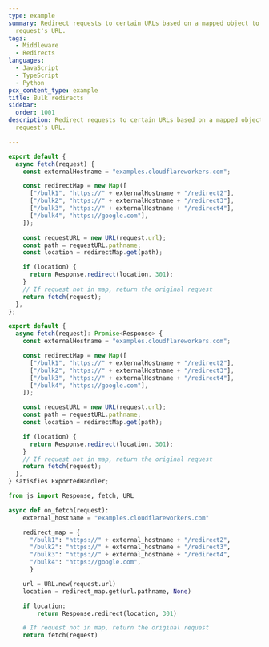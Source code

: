 ```yaml
---
type: example
summary: Redirect requests to certain URLs based on a mapped object to the
  request's URL.
tags:
  - Middleware
  - Redirects
languages:
  - JavaScript
  - TypeScript
  - Python
pcx_content_type: example
title: Bulk redirects
sidebar:
  order: 1001
description: Redirect requests to certain URLs based on a mapped object to the
  request's URL.

---
```



<Tabs> <TabItem label="JavaScript" icon="seti:javascript">

```js
export default {
  async fetch(request) {
    const externalHostname = "examples.cloudflareworkers.com";

    const redirectMap = new Map([
      ["/bulk1", "https://" + externalHostname + "/redirect2"],
      ["/bulk2", "https://" + externalHostname + "/redirect3"],
      ["/bulk3", "https://" + externalHostname + "/redirect4"],
      ["/bulk4", "https://google.com"],
    ]);

    const requestURL = new URL(request.url);
    const path = requestURL.pathname;
    const location = redirectMap.get(path);

    if (location) {
      return Response.redirect(location, 301);
    }
    // If request not in map, return the original request
    return fetch(request);
  },
};
```

</TabItem> <TabItem label="TypeScript" icon="seti:typescript">

```ts
export default {
  async fetch(request): Promise<Response> {
    const externalHostname = "examples.cloudflareworkers.com";

    const redirectMap = new Map([
      ["/bulk1", "https://" + externalHostname + "/redirect2"],
      ["/bulk2", "https://" + externalHostname + "/redirect3"],
      ["/bulk3", "https://" + externalHostname + "/redirect4"],
      ["/bulk4", "https://google.com"],
    ]);

    const requestURL = new URL(request.url);
    const path = requestURL.pathname;
    const location = redirectMap.get(path);

    if (location) {
      return Response.redirect(location, 301);
    }
    // If request not in map, return the original request
    return fetch(request);
  },
} satisfies ExportedHandler;
```

</TabItem> <TabItem label="Python" icon="seti:python">

```py
from js import Response, fetch, URL

async def on_fetch(request):
    external_hostname = "examples.cloudflareworkers.com"

    redirect_map = {
      "/bulk1": "https://" + external_hostname + "/redirect2",
      "/bulk2": "https://" + external_hostname + "/redirect3",
      "/bulk3": "https://" + external_hostname + "/redirect4",
      "/bulk4": "https://google.com",
      }

    url = URL.new(request.url)
    location = redirect_map.get(url.pathname, None)

    if location:
        return Response.redirect(location, 301)

    # If request not in map, return the original request
    return fetch(request)
```

</TabItem> </Tabs>
